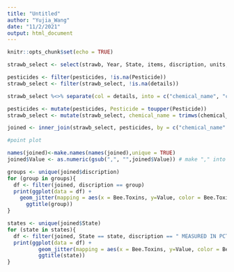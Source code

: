 ```yaml
---
title: "Untitled"
author: "Yujia_Wang"
date: "11/2/2021"
output: html_document
---
```


```r
knitr::opts_chunk$set(echo = TRUE)
```

```r
strawb_select <- select(strawb, Year, State, items, discription, units, dname, type, details, Value)

pesticides <- filter(pesticides, !is.na(Pesticide))
strawb_select <- filter(strawb_select, !is.na(details))

strawb_select %<>% separate(col = details, into = c("chemical_name", "chemical_id"), sep = "=", fill = "right")

pesticides <- mutate(pesticides, Pesticide = toupper(Pesticide))
strawb_select <- mutate(strawb_select, chemical_name = trimws(chemical_name))

joined <- inner_join(strawb_select, pesticides, by = c("chemical_name" = "Pesticide"))

#point plot

names(joined)<-make.names(names(joined),unique = TRUE)
joined$Value <- as.numeric(gsub(",", "",joined$Value)) # make "," into " "

groups <- unique(joined$discription)
for (group in groups){
  df <- filter(joined, discription == group)
  print(ggplot(data = df) + 
    geom_jitter(mapping = aes(x = Bee.Toxins, y=Value, color = Bee.Toxins), size = 3)+
      ggtitle(group))
}

states <- unique(joined$State)
for (state in states){
  df <- filter(joined, State == state, discription == " MEASURED IN PCT OF AREA BEARING")
  print(ggplot(data = df) + 
          geom_jitter(mapping = aes(x = Bee.Toxins, y=Value, color = Bee.Toxins), size = 3)+
          ggtitle(state))
}
```








